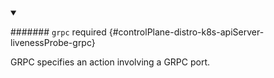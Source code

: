 


<details className="config-field" data-expandable="true" open>
<summary>

####### `grpc` <span className="config-field-required" data-required="false">required</span> <span className="config-field-type"></span> <span className="config-field-default"></span> <span className="config-field-enum"></span> {#controlPlane-distro-k8s-apiServer-livenessProbe-grpc}

GRPC specifies an action involving a GRPC port.

</summary>

<PartialGrpcreference />


</details>

